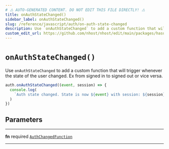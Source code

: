 ```yaml
---
# ⚠️ AUTO-GENERATED CONTENT. DO NOT EDIT THIS FILE DIRECTLY! ⚠️
title: onAuthStateChanged()
sidebar_label: onAuthStateChanged()
slug: /reference/javascript/auth/on-auth-state-changed
description: Use `onAuthStateChanged` to add a custom function that will trigger whenever the state of the user changed. Ex from signed in to signed out or vice versa.
custom_edit_url: https://github.com/nhost/nhost/edit/main/packages/hasura-auth-js/src/hasura-auth-client.ts#L501
---
```


# `onAuthStateChanged()`

Use `onAuthStateChanged` to add a custom function that will trigger
whenever the state of the user changed. Ex from signed in to signed out or
vice versa.

```ts
auth.onAuthStateChanged((event, session) => {
  console.log(
    `Auth state changed. State is now ${event} with session: ${session}`
  )
})
```

## Parameters

---

**<span className="parameter-name">fn</span>** <span className="optional-status">required</span> [`AuthChangedFunction`](/reference/docgen/javascript/auth/types/auth-changed-function)

---
